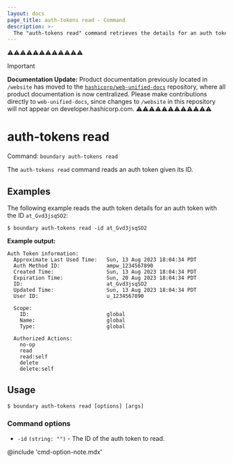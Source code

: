 ```yaml
---
layout: docs
page_title: auth-tokens read - Command
description: >-
  The "auth-tokens read" command retrieves the details for an auth token resource.
---
```


⚠️⚠️⚠️⚠️⚠️⚠️⚠️⚠️⚠️⚠️⚠️⚠️
> [!IMPORTANT]  
> **Documentation Update:** Product documentation previously located in `/website` has moved to the [`hashicorp/web-unified-docs`](https://github.com/hashicorp/web-unified-docs) repository, where all product documentation is now centralized. Please make contributions directly to `web-unified-docs`, since changes to `/website` in this repository will not appear on developer.hashicorp.com.
⚠️⚠️⚠️⚠️⚠️⚠️⚠️⚠️⚠️⚠️⚠️⚠️

# auth-tokens read

Command: `boundary auth-tokens read`

The `auth-tokens read` command reads an auth token given its ID.

## Examples

The following example reads the auth token details for an auth token with the ID `at_Gvd3jsqSO2`:

```shell-session
$ boundary auth-tokens read -id at_Gvd3jsqSO2
```

**Example output:**

<CodeBlockConfig hideClipboard>

```plaintext
Auth Token information:
  Approximate Last Used Time:   Sun, 13 Aug 2023 18:04:34 PDT
  Auth Method ID:               ampw_1234567890
  Created Time:                 Sun, 13 Aug 2023 18:04:34 PDT
  Expiration Time:              Sun, 20 Aug 2023 18:04:34 PDT
  ID:                           at_Gvd3jsqSO2
  Updated Time:                 Sun, 13 Aug 2023 18:04:34 PDT
  User ID:                      u_1234567890

  Scope:
    ID:                         global
    Name:                       global
    Type:                       global

  Authorized Actions:
    no-op
    read
    read:self
    delete
    delete:self
```

</CodeBlockConfig>

## Usage

<CodeBlockConfig hideClipboard>

```shell-session
$ boundary auth-tokens read [options] [args]
```

</CodeBlockConfig>

### Command options

- `-id` `(string: "")` - The ID of the auth token to read.

@include 'cmd-option-note.mdx'